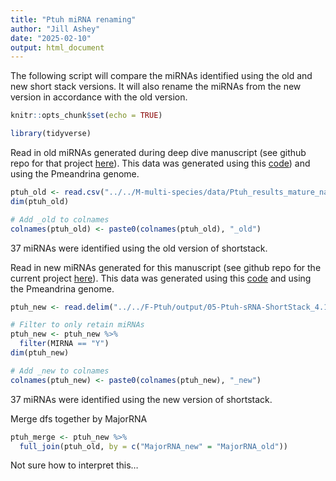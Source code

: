```yaml
---
title: "Ptuh miRNA renaming"
author: "Jill Ashey"
date: "2025-02-10"
output: html_document
---
```


The following script will compare the miRNAs identified using the old and new short stack versions. It will also rename the miRNAs from the new version in accordance with the old version.

```r
knitr::opts_chunk$set(echo = TRUE)

library(tidyverse)
```

Read in old miRNAs generated during deep dive manuscript (see github repo for that project [here](https://github.com/urol-e5/deep-dive)). This data was generated using this [code](https://github.com/urol-e5/deep-dive/blob/main/F-Pmea/code/13.2.1-Pmea-sRNAseq-ShortStack-31bp-fastp-merged-cnidarian_miRBase.Rmd)) and using the 
Pmeandrina genome. 
```r
ptuh_old <- read.csv("../../M-multi-species/data/Ptuh_results_mature_named_old_ShortStack_version.csv")
dim(ptuh_old)

# Add _old to colnames
colnames(ptuh_old) <- paste0(colnames(ptuh_old), "_old")
```

37 miRNAs were identified using the old version of shortstack. 

Read in new miRNAs generated for this manuscript (see github repo for the current project [here](https://github.com/urol-e5/deep-dive-expression/tree/main)). This data was generated using this [code](https://github.com/urol-e5/deep-dive-expression/blob/main/F-Ptuh/code/05-Ptuh-sRNA-ShortStack_4.1.0.Rmd) and using the Pmeandrina genome. 
```r
ptuh_new <- read.delim("../../F-Ptuh/output/05-Ptuh-sRNA-ShortStack_4.1.0/ShortStack_out/Results.txt")

# Filter to only retain miRNAs
ptuh_new <- ptuh_new %>%
  filter(MIRNA == "Y")
dim(ptuh_new)

# Add _new to colnames
colnames(ptuh_new) <- paste0(colnames(ptuh_new), "_new")
```

37 miRNAs were identified using the new version of shortstack. 

Merge dfs together by MajorRNA
```r
ptuh_merge <- ptuh_new %>%
  full_join(ptuh_old, by = c("MajorRNA_new" = "MajorRNA_old"))
```

Not sure how to interpret this...

